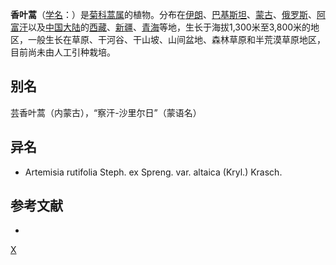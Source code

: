 {{Speciesbox
| taxon = Artemisia rutifolia
| binomial_authority = Steph. ex Spreng.
| subdivision_ranks =[[变种|变种]]
| subdivision =
* 香叶蒿 ''A. r.'' var. ''rutifolia''
* [[阿尔泰香叶蒿|阿尔泰香叶蒿]] ''A. r.'' var. ''altaica''
}}

'''香叶蒿'''（[[学名|学名]]：{{lang|la|''Artemisia rutifolia''}}）是[[菊科|菊科]][[蒿属|蒿属]]的植物。分布在[[伊朗|伊朗]]、[[巴基斯坦|巴基斯坦]]、[[蒙古|蒙古]]、[[俄罗斯|俄罗斯]]、[[阿富汗|阿富汗]]以及[[中国大陆|中国大陆]]的[[西藏|西藏]]、[[新疆|新疆]]、[[青海|青海]]等地，生长于海拔1,300米至3,800米的地区，一般生长在草原、干河谷、干山坡、山间盆地、森林草原和半荒漠草原地区，目前尚未由人工引种栽培。

== 别名 ==
芸香叶蒿（内蒙古），“察汗-沙里尔日”（蒙语名）

== 异名 ==
* Artemisia rutifolia Steph. ex Spreng. var. altaica (Kryl.) Krasch.

== 参考文献 ==
<div class="references-small">
* {{cite web| url =http://www.bioinfo.cn/db05/KmzwSpecies.php?action=view&id=3550| title =香叶蒿（原变种）| work =《中国高等植物数据库全库》| publisher =中国科学院微生物研究所| author =昆明植物研究所| accessdate =2009-02-24| deadurl =yes| archiveurl =https://web.archive.org/web/20160305043845/http://www.bioinfo.cn/db05/KmzwSpecies.php?action=view&id=3550| archivedate =2016-03-05}}
</div>

{{Taxonbar}}
[[Category:蒿属|X]]